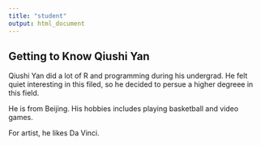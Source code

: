 ```yaml
---
title: "student"
output: html_document
---
```

## Getting to Know Qiushi Yan
Qiushi Yan did a lot of R and programming during his undergrad. He felt quiet interesting in this filed, so he decided to persue a higher degreee in this field.

He is from Beijing. His hobbies includes playing basketball and video games. 

For artist, he likes Da Vinci. 

